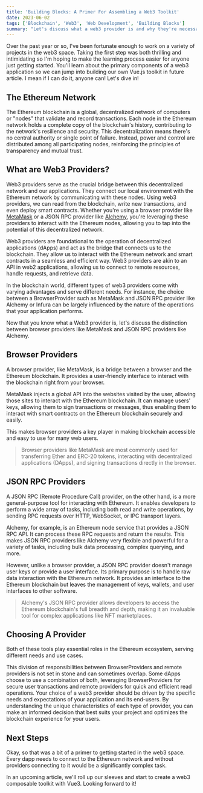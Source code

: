 ```yaml
---
title: 'Building Blocks: A Primer For Assembling a Web3 Toolkit'
date: 2023-06-02
tags: ['Blockchain', 'Web3', 'Web Development', 'Building Blocks']
summary: "Let's discuss what a web3 provider is and why they're necessary for interacting with the blockchain. This article serves as a primer to an upcoming series for building a Web3 toolset with Vue3."
---
```


<ImageCentered
  width="500"
  alt="network image"
  src="https://images.unsplash.com/photo-1639322537138-5e513100b36e?ixlib=rb-4.0.3&ixid=M3wxMjA3fDB8MHxwaG90by1wYWdlfHx8fGVufDB8fHx8fA%3D%3D&auto=format&fit=crop&w=2832&q=80"
/>

Over the past year or so, I've been fortunate enough to work on a variety of projects in the web3 space. Taking the first step was both thrilling and intimidating so I'm hoping to make the learning process easier for anyone just getting started.  You'll learn about the primary components of a web3 application so we can jump into building our own Vue.js toolkit  in future article. I mean if I can do it, anyone can! Let's dive in!

<TOCInline asDisclosure toc={props.toc} toHeading={2} />

## The Ethereum Network 

The Ethereum blockchain is a global, decentralized network of computers or "nodes" that validate and record transactions. Each node in the Ethereum network holds a complete copy of the blockchain's history, contributing to the network's resilience and security. This decentralization means there's no central authority or single point of failure. Instead, power and control are distributed among all participating nodes, reinforcing the principles of transparency and mutual trust.

## What are Web3 Providers?

Web3 providers serve as the crucial bridge between this decentralized network and our applications. They connect our local environment with the Ethereum network by communicating with these nodes. Using web3 providers, we can read from the blockchain, write new transactions, and even deploy smart contracts. Whether you're using a browser provider like [MetaMask](https://metamask.io/) or a JSON RPC provider like [Alchemy](https://www.alchemy.com/), you're leveraging these providers to interact with the Ethereum nodes, allowing you to tap into the potential of this decentralized network.

Web3 providers are foundational to the operation of decentralized applications (dApps) and act as the bridge that connects us to the blockchain. They allow us to interact with the Ethereum network and smart contracts in a seamless and efficient way. Web3 providers are akin to an API in web2 applications, allowing us to connect to remote resources, handle requests, and retrieve data.

In the blockchain world, different types of web3 providers come with varying advantages and serve different needs. For instance, the choice between a BrowserProvider such as MetaMask and JSON RPC provider like Alchemy or Infura can be largely influenced by the nature of the operations that your application performs.

Now that you know what a Web3 provider is, let's discuss the distinction between browser providers like MetaMask and JSON RPC providers like Alchemy.

## Browser Providers


A browser provider, like MetaMask, is a bridge between a browser and the Ethereum blockchain. It provides a user-friendly interface to interact with the blockchain right from your browser. 

MetaMask injects a global API into the websites visited by the user, allowing those sites to interact with the Ethereum blockchain. It can manage users' keys, allowing them to sign transactions or messages, thus enabling them to interact with smart contracts on the Ethereum blockchain securely and easily. 

This makes browser providers a key player in making blockchain accessible and easy to use for many web users.

>Browser providers like MetaMask are most commonly used for transferring Ether and ERC-20 tokens, interacting with decentralized applications (DApps), and signing transactions directly in the browser.

## JSON RPC Providers

A JSON RPC (Remote Procedure Call) provider, on the other hand, is a more general-purpose tool for interacting with Ethereum. It enables developers to perform a wide array of tasks, including both read and write operations, by sending RPC requests over HTTP, WebSocket, or IPC transport layers.

Alchemy, for example, is an Ethereum node service that provides a JSON RPC API. It can process these RPC requests and return the results. This makes JSON RPC providers like Alchemy very flexible and powerful for a variety of tasks, including bulk data processing, complex querying, and more. 

However, unlike a browser provider, a JSON RPC provider doesn't manage user keys or provide a user interface. Its primary purpose is to handle raw data interaction with the Ethereum network. It provides an interface to the Ethereum blockchain but leaves the management of keys, wallets, and user interfaces to other software.

>Alchemy's JSON RPC provider allows developers to access the Ethereum blockchain's full breadth and depth, making it an invaluable tool for complex applications like NFT marketplaces.

## Choosing A Provider

Both of these tools play essential roles in the Ethereum ecosystem, serving different needs and use cases.

This division of responsibilities between BrowserProviders and remote providers is not set in stone and can sometimes overlap. Some dApps choose to use a combination of both, leveraging BrowserProviders for secure user transactions and remote providers for quick and efficient read operations. Your choice of a web3 provider should be driven by the specific needs and expectations of your application and its end-users. By understanding the unique characteristics of each type of provider, you can make an informed decision that best suits your project and optimizes the blockchain experience for your users.

## Next Steps

Okay, so that was a bit of a primer to getting started in the web3 space. Every dapp needs to connect to the Ethereum network and without providers connecting to it would be a significantly complex task.

In an upcoming article, we'll roll up our sleeves and start to create a web3 composable toolkit with Vue3. Looking forward to it!

<ImageCentered
  width="300"
  alt="network image"
  src="https://media0.giphy.com/media/7fLvK10wH1Mpa/giphy.gif?cid=ecf05e47eglt2l7e94m0heabikpjdd7re8faok31g9a1xf7v&ep=v1_gifs_search&rid=giphy.gif&ct=g"
/>

<BlogNewsletterForm title="Enjoyed this Article? Sign up for my newsletter already!" />
